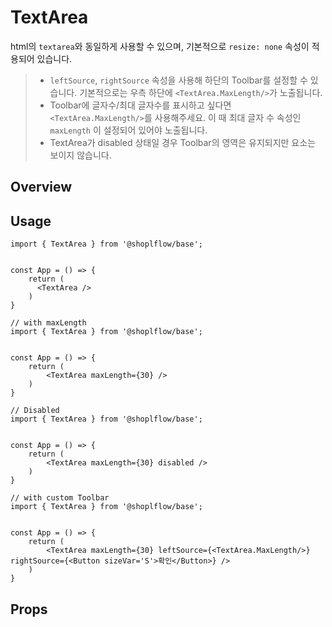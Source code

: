 
# TextArea
html의 `textarea`와 동일하게 사용할 수 있으며, 기본적으로 `resize: none` 속성이 적용되어 있습니다.

> - `leftSource`, `rightSource` 속성을 사용해 하단의 Toolbar를 설정할 수 있습니다. 기본적으로는 우측 하단에 `<TextArea.MaxLength/>`가 노출됩니다.
> - Toolbar에 글자수/최대 글자수를 표시하고 싶다면 `<TextArea.MaxLength/>`를 사용해주세요. 이 때 최대 글자 수 속성인 `maxLength` 이 설정되어 있어야 노출됩니다.
> - TextArea가 disabled 상태일 경우 Toolbar의 영역은 유지되지만 요소는 보이지 않습니다.

## Overview
<Canvas of={TextAreaStories.Playground} />

## Usage
```tsx
import { TextArea } from '@shoplflow/base';


const App = () => {
    return (
      <TextArea />
    )
}
```

```tsx
// with maxLength
import { TextArea } from '@shoplflow/base';


const App = () => {
    return (
        <TextArea maxLength={30} />
    )
}
```
```tsx
// Disabled
import { TextArea } from '@shoplflow/base';


const App = () => {
    return (
        <TextArea maxLength={30} disabled />
    )
}
```

```tsx
// with custom Toolbar
import { TextArea } from '@shoplflow/base';


const App = () => {
    return (
        <TextArea maxLength={30} leftSource={<TextArea.MaxLength/>} rightSource={<Button sizeVar='S'>확인</Button>} />
    )
}
```

## Props
<Controls of={TextAreaStories.Playground} />
